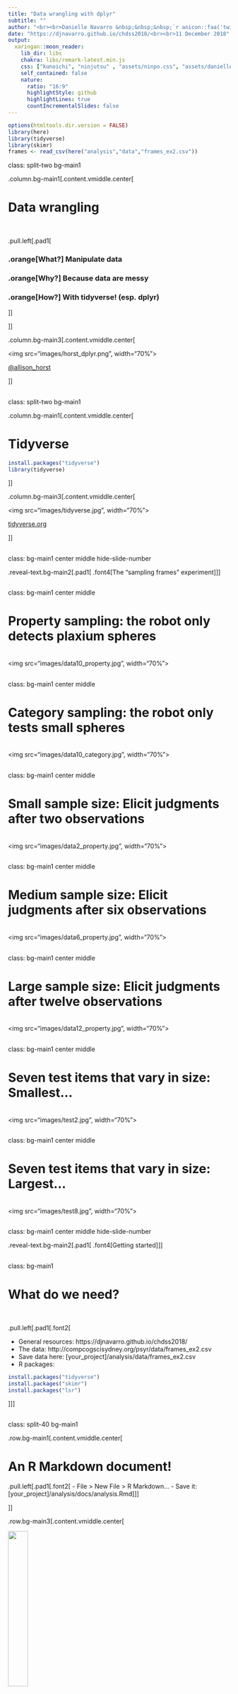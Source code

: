 ```yaml
---
title: "Data wrangling with dplyr"
subtitle: ""
author: "<br><br>Danielle Navarro &nbsp;&nbsp;&nbsp;`r anicon::faa('twitter', animate='float', rtext=' @djnavarro')`"
date: "https://djnavarro.github.io/chdss2018/<br><br>11 December 2018"
output:
  xaringan::moon_reader:
    lib_dir: libs
    chakra: libs/remark-latest.min.js    
    css: ["kunoichi", "ninjutsu" , "assets/ninpo.css", "assets/danielle.css"]
    self_contained: false
    nature:
      ratio: "16:9"
      highlightStyle: github
      highlightLines: true
      countIncrementalSlides: false
---
```


```r
options(htmltools.dir.version = FALSE)
library(here)
library(tidyverse)
library(skimr)
frames <- read_csv(here("analysis","data","frames_ex2.csv"))
```


class: split-two bg-main1

.column.bg-main1[.content.vmiddle.center[

# Data wrangling

<br>

.pull.left[.pad1[

### .orange[**What?**] Manipulate data
### .orange[**Why?**] Because data are messy
### .orange[**How?**] With tidyverse! (esp. dplyr)

]]

]]


.column.bg-main3[.content.vmiddle.center[

<img src="images/horst_dplyr.png", width="70%">

[@allison_horst](https://twitter.com/allison_horst)

]]



<!-- *********** NEW SLIDE ************** -->
---
class: split-two bg-main1

.column.bg-main1[.content.vmiddle.center[

# Tidyverse

```r
install.packages("tidyverse")
library(tidyverse)
```

]]


.column.bg-main3[.content.vmiddle.center[

<img src="images/tidyverse.jpg", width="70%">

[tidyverse.org](https://www.tidyverse.org/)

]]



<!-- *********** NEW SLIDE ************** -->
---

class: bg-main1 center middle hide-slide-number

.reveal-text.bg-main2[.pad1[
.font4[The "sampling frames" experiment]
]]



<!-- *********** NEW SLIDE ************** -->
---

class: bg-main1 center middle

# Property sampling: the robot only detects plaxium spheres
<br>
<img src="images/data10_property.jpg", width="70%">
<br>


<!-- *********** NEW SLIDE ************** -->
---

class: bg-main1 center middle

# Category sampling: the robot only tests small spheres
<br>
<img src="images/data10_category.jpg", width="70%">
<br>


<!-- *********** NEW SLIDE ************** -->
---

class: bg-main1 center middle

# Small sample size: Elicit judgments after two observations
<br>
<img src="images/data2_property.jpg", width="70%">
<br>

<!-- *********** NEW SLIDE ************** -->
---

class: bg-main1 center middle

# Medium sample size: Elicit judgments after six observations
<br>
<img src="images/data6_property.jpg", width="70%">
<br>

<!-- *********** NEW SLIDE ************** -->
---

class: bg-main1 center middle

# Large sample size: Elicit judgments after twelve observations
<br>
<img src="images/data12_property.jpg", width="70%">
<br>


<!-- *********** NEW SLIDE ************** -->
---

class: bg-main1 center middle

# Seven test items that vary in size: Smallest...
<br>
<img src="images/test2.jpg", width="70%">
<br>

<!-- *********** NEW SLIDE ************** -->
---

class: bg-main1 center middle

# Seven test items that vary in size: Largest...
<br>
<img src="images/test8.jpg", width="70%">
<br>

<!-- NEW SLIDE -->
---
class: bg-main1 center middle hide-slide-number

.reveal-text.bg-main2[.pad1[
.font4[Getting started]
]]



<!-- *********** NEW SLIDE ************** -->
---
class: bg-main1

# What do we need?

<br>

.pull.left[.pad1[.font2[

- General resources: https://djnavarro.github.io/chdss2018/
- The data: http://compcogscisydney.org/psyr/data/frames_ex2.csv
- Save data here: [your_project]/analysis/data/frames_ex2.csv
- R packages:
```r
install.packages("tidyverse")
install.packages("skimr")
install.packages("lsr")
```
]]]



<!-- *********** NEW SLIDE ************** -->
---
class: split-40 bg-main1

.row.bg-main1[.content.vmiddle.center[

# An R Markdown document!

.pull.left[.pad1[.font2[
- File > New File > R Markdown...
- Save it: [your_project]/analysis/docs/analysis.Rmd
]]]

]]

.row.bg-main3[.content.vmiddle.center[

<img src="images/new_rmarkdown.jpg" width = "30%">


]]]
]]



<!-- *********** NEW SLIDE ************** -->
---
class: split-40 bg-main1

.column.bg-main1[.content.vmiddle.center[

# Delete everything except the top bit

.pull.left[.pad1[.font2[
- At the top is the YAML header
- Leave the knitr thing alone
- This is the whole document...
]]]

]]

.column.bg-main3[.content.vmiddle.center[

.pull.left[.pad1[.font2[

````
---
title: "Exploring the data"
author: "Danielle Navarro"
date: "4 December 2018"
output: html_document
---

```{r setup, include=FALSE}`r ''`
knitr::opts_chunk$set(echo = TRUE)
```
````

]]]
]]



<!-- *********** NEW SLIDE ************** -->
---
class: split-40 bg-main1

.column.bg-main1[.content.vmiddle.center[

# Start writing!

.pull.left[.pad1[.font2[
- Load packages in the first chunk
- Write **descriptions for humans!**
- Document, document, document
]]]

]]

--
.column.bg-main3[.content.vmiddle.center[

.pull.left[.pad1[.font2[

````
## Getting started

The first thing to do in our analysis is load the R
packages that we'll use to do the work:

```{r}`r ''`
library(here)
library(tidyverse)
library(skimr)
```

The next step is to load the data set itself. The data 
from the sampling frames experiment are stored in the 
"frames_ex2.csv" file:

```{r}`r ''`
loc <- here("analysis","data","frames_ex2.csv")
frames <- read_csv(file = loc)
```
````

]]]
]]





<!-- *********** NEW SLIDE ************** -->
---
class: split-40 bg-main1

.column.bg-main1[.content.vmiddle.center[

# Click the knit button!

.pull.left[.pad1[.font2[
]]]

]]
--
.column.bg-main3[.content.vmiddle.center[

<img src="images/explore1.png" width = "90%">

]]



<!-- *********** NEW SLIDE ************** -->
---
class: split-40 bg-main1

.column.bg-main1[.content.vmiddle.center[

# Tidy the code chunk

.pull.left[.pad1[.font2[
- Note the output messages
- Helpful the first time...
- ... but suppress if you like
- Give it a name (like packageload)
]]]
]]
--
.column.bg-main3[.content.vmiddle.center[
.pull.left[.pad1[.font2[
````
## Getting started

The first thing to do in our analysis is load the R
packages that we'll use to do the work:

```{r packageload, message=FALSE}`r ''`
library(here)
library(tidyverse)
library(skimr)
```
````
]]]

]]


<!-- *********** NEW SLIDE ************** -->
---
class: split-40 bg-main1

.column.bg-main1[.content.vmiddle.center[

# Tidy the code chunk

.pull.left[.pad1[.font2[
- Note the output messages
- Helpful the first time...
- ... but suppress if you like
- Give it a name (like packageload)

]]]

]]

.column.bg-main3[.content.vmiddle.center[

<img src="images/explore2.png" width = "90%">

]]



<!-- *********** NEW SLIDE ************** -->
---
class: split-40 bg-main1

.column.bg-main1[.content.vmiddle.center[

# Import the data

.pull.left[.pad1[.font2[
- Verbal description
- Specify the file location
- Import data with read_csv()
]]]
]]

--
.column.bg-main3[.content.vmiddle.center[
.pull.left[.pad1[.font2[

````
The next step is to load the data set itself. The data 
from the sampling frames experiment are stored in the 
"frames_ex2.csv" file:

```{r dataimport}`r ''`
loc <- here("analysis","data","frames_ex2.csv")
frames <- read_csv(file = loc)
```
````

]]]
]]



<!-- *********** NEW SLIDE ************** -->
---
class: split-40 bg-main1

.column.bg-main1[.content.vmiddle.center[

# Import the data

.pull.left[.pad1[.font2[
- Verbal description
- Specify the file location
- Import data with read_csv()
- And click "knit!"
]]]

]]

.column.bg-main3[.content.vmiddle.center[


<img src="images/explore3.png" width = "90%">

]]




<!-- *********** NEW SLIDE ************** -->
---
class: split-40 bg-main1

.column.bg-main1[.content.vmiddle.center[

# Inspect the data set

.pull.left[.pad1[.font2[
- Data as a "tibble" (data frame)
- Printing it shows the structure
- The glimpse() function is nice
- Name *every* code chunk!
]]]

]]

.column.bg-main3[.content.vmiddle.center[

.pull.left[.pad1[.font2[

````
The data set has been imported as a tibble. Let's take 
a quick look at the data. Each row in the data set is
a single response, and each column is a variable:

```{r printframes}`r ''`
frames
```

An alternative way to view the a tibble that sometimes
looks nicer is to use the `glimpse()` function:

```{r glimpseframes}`r ''`
glimpse(frames)
```
````

]]]
]]



<!-- *********** NEW SLIDE ************** -->
---
class: split-40 bg-main1

.column.bg-main1[.content.vmiddle.center[

# Inspect the data set

.pull.left[.pad1[.font2[
- Data as a "tibble" (data frame)
- Printing it shows the structure
- The glimpse() function is nice
- Name *every* code chunk!
]]]

]]

.column.bg-main3[.content.vmiddle.center[

<img src="images/explore4.png" width = "90%">

]]


<!-- *********** NEW SLIDE ************** -->
---
class: split-40 bg-main1

.column.bg-main1[.content.vmiddle.center[

# "Skim" the data

.pull.left[.pad1[.font2[
- Use skimr::skim
- Means, std dev., quantiles
- Also cute text histograms
]]]
]]

.column.bg-main3[.content.vmiddle.center[
.pull.left[.pad1[.font2[
````
Finally, as a quick first pass, we can use the `skim()`
function to get a simple overview of each variable:

```{r skimframes}`r ''`
skim(frames)
```
````

]]]
]]


<!-- *********** NEW SLIDE ************** -->
---
class: split-40 bg-main1

.column.bg-main1[.content.vmiddle.center[

# "Skim" the data

.pull.left[.pad1[.font2[
- Use skimr::skim
- Means, std dev., quantiles
- Also cute text histograms
]]]
]]

.column.bg-main3[.content.vmiddle.center[

<img src="images/explore5.png" width = "90%">

]]



<!-- *********** NEW SLIDE ************** -->
---

class: center middle hide-slide-number

.pad1[
.font4[Wrangling Exercise #1]
]



<!-- *********** NEW SLIDE ************** -->
---

class: bg-main1 center middle hide-slide-number

.reveal-text.bg-main2[.pad1[
.font4[A tiny warning about R]
]]


<!-- *********** NEW SLIDE ************** -->
---
class: split-40 bg-main1

.column.bg-main1[.content.vmiddle.center[
.pull.left[.pad1[.font2[
# R is tricksy

- Suppose `x = 10`
- Suppose I call `plot(x)`
- What does R "pass" to `plot`? 
- I said: the number `10`. But I lied.
- It actually sends the "unevaluated expression" `x` that evaluates to the number `10`. 
- Functions can capture & modify the expression *before* it gets evaluated 
]]]
]]
--
.column.bg-main3[.content.vmiddle.center[
.pull.left[.pad1[.font2[
```r
# simple example
textify <- function(...) {
  y <- deparse(match.call())
  return(y)
}

# let's try it
txt <- textify(what,the,f**k)

# hm.
print(txt)
```

]]]
]]


<!-- *********** NEW SLIDE ************** -->
---

class: split-two bg-main1

.column.bg-main1[.content.vmiddle.center[

# Tidyverse packages do it a lot

.pull.left[.font2[.pad1[
- dplyr
- ggplot2
- readr
- tidyr
- purrr
- etc

]]]
]]
--
.column.bg-main3[.content.vmiddle.center[

# Beware!

<img src="images/daria_burning.gif" width = "90%">
<!--<img src="https://media.giphy.com/media/10Iu43S5QuBTMc/giphy.gif" width = "90%">-->

]]

<!-- *********** NEW SLIDE ************** -->
---

class: bg-main1 center middle hide-slide-number

.reveal-text.bg-main2[.pad1[
.font4[Introducing the pipe, %>%]
]]



<!-- *********** NEW SLIDE ************** -->
---
class: split-40 bg-main1

.column.bg-main1[.content.vmiddle.center[

# The pipe, %>%

.pull.left[.pad1[.font2[
- Take the frames data...
- Do one thing...
- Then another...
- And then one more...
]]]
]]
--
.column.bg-main3[.content.vmiddle.center[
.pull.left[.pad1[.font2[
```{}
frames %>%
  do_one_thing(.) %>%
  then_another(.) %>%
  and_then_one_more(.)
```

]]]
]]



<!-- *********** NEW SLIDE ************** -->
---
class: split-two bg-main1

.column.bg-main1[.content.vmiddle.center[
.pull.left[.pad1[.font2[

# Regular code

```{}
do_one_thing(frames) 
```

]]]
]]
--
.column.bg-main3[.content.vmiddle.center[
.pull.left[.pad1[.font2[

# The piped version

```{}
frames %>% do_one_thing() 
```

]]]
]]



<!-- *********** NEW SLIDE ************** -->
---
class: split-two bg-main1

.column.bg-main1[.content.vmiddle.center[
.pull.left[.pad1[.font2[

# Regular code

```{}
then_another(
  do_one_thing(
    frames
  ) 
)
```

]]]
]]

.column.bg-main3[.content.vmiddle.center[
.pull.left[.pad1[.font2[

# The piped version

```{}
frames %>% 
  do_one_thing() %>%
  then_another()
```

]]]
]]



<!-- *********** NEW SLIDE ************** -->
---
class: split-two bg-main1

.column.bg-main1[.content.vmiddle.center[
.pull.left[.pad1[.font2[

# Regular code

```{}
and_then_one_more(
  then_another(
    do_one_thing(
      frames
    ) 
  )
)
```

]]]
]]

.column.bg-main3[.content.vmiddle.center[
.pull.left[.pad1[.font2[

# The piped version

```{}
frames %>% 
  do_one_thing() %>%
  then_another() %>%
  and_then_one_more()
```

]]]
]]

<!-- *********** NEW SLIDE ************** -->
---
class: split-two bg-main1

.column.bg-main1[.content.vmiddle.center[
.pull.left[.pad1[.font2[

# Regular code

```{}
then_this(
  and_then_one_more(
    then_another(
      do_one_thing(
        frames
      ) 
    )
  )
)
```

]]]
]]

.column.bg-main3[.content.vmiddle.center[
.pull.left[.pad1[.font2[

# The piped version

```{}
frames %>% 
  do_one_thing() %>%
  then_another() %>%
  and_then_one_more() %>%
  then_this()
```

]]]
]]



<!-- *********** NEW SLIDE ************** -->
---
class: split-two bg-main1

.column.bg-main1[.content.vmiddle.center[

<img src="images/ytho.png" width="80%">

]]

--
.column.bg-main3[.content.vmiddle.center[
.pull.left[.pad1[.font2[

# Piping is a good abstraction

```{}
data %>% 
  tidy() %>%
  describe() %>%
  visualise() %>%
  analyse()
```


- We "pipe" our data through operations
- The data set *flows* through our analysis
]]]
]]



<!-- *********** NEW SLIDE ************** -->
---

class: center middle hide-slide-number

.pad1[
.font4[Wrangling Exercise #2]
]



<!-- *********** NEW SLIDE ************** -->
---

class: bg-main1 center middle hide-slide-number

.reveal-text.bg-main2[.pad1[
.font4[group_by, summarise, ungroup]
]]


<!-- *********** NEW SLIDE ************** -->
---
class: split-30 bg-main1

.column.bg-main1[.content.vmiddle.center[

]]

.column.bg-main3[.content.vtop.center[
.pull.left[.pad1[.font2[
```r
frames %>%
  group_by( GROUP ) %>%
  summarise( EXPRESSION ) %>%
  ungroup()
```

- use `group_by` to define groups
- use `summarise` to... summarise
- use `ungroup` to remove grouping

]]]
]]


<!-- *********** NEW SLIDE ************** -->
---
class: split-30 bg-main1

.column.bg-main1[.content.vmiddle.center[
## Group &
## Summarise
]]

.column.bg-main3[.content.vtop.center[
.pull.left[.pad1[.font2[
```r
frames %>%
  group_by(test_item, sample_size, n_obs, condition) %>%
  summarise(response = mean(response))
```

]]]
]]

<!-- *********** NEW SLIDE ************** -->
---
class: split-30 bg-main1

.column.bg-main1[.content.vmiddle.center[
## Group &
## Summarise
]]

.column.bg-main3[.content.vtop.center[
.pull.left[.pad1[.font2[
```r
frames %>%
  group_by(test_item, sample_size, n_obs, condition) %>%
  summarise(response = mean(response))
```

]]]
]]

<!-- *********** NEW SLIDE ************** -->
---
class: split-30 bg-main1

.column.bg-main1[.content.vmiddle.center[
## Group,
## Summarise,
## Ungroup 
]]

.column.bg-main3[.content.vtop.center[
.pull.left[.pad1[.font2[
```r
frames %>%
  group_by(test_item, sample_size, n_obs, condition) %>%
  summarise(response = mean(response)) %>%
  ungroup() #<<
```

]]]
]]


<!-- *********** NEW SLIDE ************** -->
---
class: split-30 bg-main1

.column.bg-main1[.content.vmiddle.center[
# More summarise
]]

.column.bg-main3[.content.vtop.center[
.pull.left[.pad1[.font2[
```r
frames %>% 
  group_by(test_item) %>%
  summarise(
    mean_resp = mean(response), #<<
    sd_resp = sd(response), #<<
    count = n() #<<
  ) %>%
  ungroup()
```

]]]
]]

<!-- *********** NEW SLIDE ************** -->
---

class: center middle hide-slide-number

.pad1[
.font4[Wrangling Exercise #3]
]


<!-- *********** NEW SLIDE ************** -->
---

class: bg-main1 center middle hide-slide-number

.reveal-text.bg-main2[.pad1[
.font4[arrange, filter, select, mutate]
]]



<!-- *********** NEW SLIDE ************** -->
---
class: split-30 bg-main1

.column.bg-main1[.content.vmiddle.center[

]]

.column.bg-main3[.content.vtop.center[
.pull.left[.pad1[.font2[
```r
average_response <- frames %>%
  group_by(test_item, sample_size, n_obs, condition) %>%
  summarise(response = mean(response)) %>%
  ungroup()

average_response %>% #<<
  filter(sample_size == "small") #<<
```

- First section creates the summary tibble
- Second section applies a filter...
- ... only retains cases where sample_size = "small"

]]]
]]


<!-- *********** NEW SLIDE ************** -->
---
class: split-30 bg-main1

.column.bg-main1[.content.vmiddle.center[
## Filter
]]

.column.bg-main3[.content.vtop.center[
.pull.left[.pad1[.font2[
```r
average_response %>%
  filter(sample_size == "small")
```

]]]
]]


<!-- *********** NEW SLIDE ************** -->
---
class: split-30 bg-main1

.column.bg-main1[.content.vmiddle.center[
## Arrange
]]

.column.bg-main3[.content.vtop.center[
.pull.left[.pad1[.font2[
```r
average_response %>%
  filter(sample_size == "small") %>%
  arrange(condition) #<<
```

]]]
]]


<!-- *********** NEW SLIDE ************** -->
---
class: split-30 bg-main1

.column.bg-main1[.content.vmiddle.center[
## Select
]]

.column.bg-main3[.content.vtop.center[
.pull.left[.pad1[.font2[
```r
average_response %>%
  filter(sample_size == "small") %>%
  arrange(condition) %>%
  select(test_item, condition, response) #<<
```

]]]
]]


<!-- *********** NEW SLIDE ************** -->
---
class: split-30 bg-main1

.column.bg-main1[.content.vmiddle.center[
# Store output!
]]

.column.bg-main3[.content.vtop.center[
.pull.left[.pad1[.font2[
```r
average_response_small <- average_response %>% #<<
  filter(sample_size == "small") %>%
  arrange(condition) %>%
  select(test_item, condition, response)

average_response_small
```

]]]
]]


<!-- *********** NEW SLIDE ************** -->
---
class: split-30 bg-main1

.column.bg-main1[.content.vmiddle.center[
# Mutate
]]

.column.bg-main3[.content.vtop.center[
.pull.left[.pad1[.font2[
```r
average_response_small <- average_response_small %>%
  mutate(generalisation = response/9) #<<

average_response_small
```

]]]
]]


<!-- *********** NEW SLIDE ************** -->
---
class: split-30 bg-main1

.column.bg-main1[.content.vmiddle.center[
# Select
]]

.column.bg-main3[.content.vtop.center[
.pull.left[.pad1[.font2[
```r
average_response_small <- average_response_small %>%
  mutate(generalisation = response/9) %>%
  select(-response) #<<

average_response_small
```

]]]
]]


<!-- *********** NEW SLIDE ************** -->
---

class: center middle hide-slide-number

.pad1[
.font4[Wrangling Exercises #4 and #5]
]


<!-- *********** NEW SLIDE ************** -->
---

class: bg-main1 center middle hide-slide-number

.reveal-text.bg-main2[.pad1[
.font4[gather and spread]
]]


<!-- *********** NEW SLIDE ************** -->
---
class: split-20 bg-main1

.column.bg-main1[.content.vmiddle.center[

]]

.column.bg-main3[.content.vmiddle.center[

<img src="images/horst_tidyr.png", width="50%">

[@allison_horst](https://twitter.com/allison_horst)

]]


<!-- *********** NEW SLIDE ************** -->
---
class: split-20 bg-main1

.column.bg-main1[.content.vmiddle.center[
# Long
]]

.column.bg-main3[.content.vtop.center[
.pull.left[.pad1[.font2[
```r
average_response_small
```

]]]
]]


<!-- *********** NEW SLIDE ************** -->
---
class: split-20 bg-main1

.column.bg-main1[.content.vmiddle.center[
# Spread
# to wide
]]

.column.bg-main3[.content.vtop.center[
.pull.left[.pad1[.font2[
```r
wide_avrs <- average_response_small %>%
  spread(key = condition, value = generalisation) #<<
```

]]]
]]




<!-- *********** NEW SLIDE ************** -->
---
class: split-20 bg-main1

.column.bg-main1[.content.vmiddle.center[
# Spread
# to wide
]]

.column.bg-main3[.content.vtop.center[
.pull.left[.pad1[.font2[
```r
wide_avrs <- average_response_small %>%
  spread(key = condition, value = generalisation)

wide_avrs
```

]]]
]]



<!-- *********** NEW SLIDE ************** -->
---
class: split-20 bg-main1

.column.bg-main1[.content.vmiddle.center[
# Gather
# to long
]]

.column.bg-main3[.content.vtop.center[
.pull.left[.pad1[.font2[
```r
wide_avrs %>% 
  gather(key = "condition", value = "generalisation", category, property) #<<
```

]]]
]]



<!-- *********** NEW SLIDE ************** -->
---
class: split-20 bg-main1

.column.bg-main1[.content.vmiddle.center[
# Gather
# to long
]]

.column.bg-main3[.content.vtop.center[
.pull.left[.pad1[.font2[
```r
wide_avrs %>% 
  gather(key = "condition", value = "generalisation", category, property) #<<
```

]]]
]]


<!-- *********** NEW SLIDE ************** -->
---
class: split-20 bg-main1

.column.bg-main1[.content.vmiddle.center[
# Spread by
# two cols?
]]

.column.bg-main3[.content.vtop.center[
.pull.left[.pad1[.font2[
```r
frames %>% 
  group_by(test_item, sample_size, condition) %>%
  summarise(response = mean(response))
```

]]]
]]



<!-- *********** NEW SLIDE ************** -->
---
class: split-20 bg-main1

.column.bg-main1[.content.vmiddle.center[
# Unite...
]]

.column.bg-main3[.content.vtop.center[
.pull.left[.pad1[.font2[
```r
frames %>% 
  group_by(test_item, sample_size, condition) %>%
  summarise(response = mean(response)) %>%
  unite(col = "cond_ss", condition, sample_size) #<<
```

]]]
]]

<!-- *********** NEW SLIDE ************** -->
---
class: split-20 bg-main1

.column.bg-main1[.content.vmiddle.center[
# Then spread
]]

.column.bg-main3[.content.vtop.center[
.pull.left[.pad1[.font2[
```r
frames %>% 
  group_by(test_item, sample_size, condition) %>%
  summarise(response = mean(response)) %>%
  unite(col = "cond_ss", condition, sample_size) %>%
  spread(key = "cond_ss", value = response) #<<
```

]]]
]]



<!-- *********** NEW SLIDE ************** -->
---

class: center middle hide-slide-number

.pad1[
.font4[Wrangling Exercise #6]
]


<!-- DONE -->
---

class: bg-main1 middle center

## thank u, next


